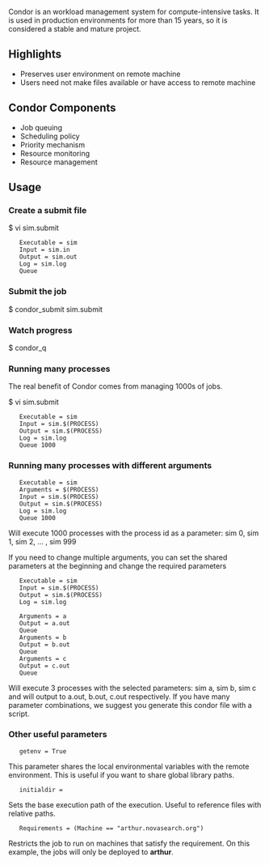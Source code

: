 Condor is an workload management system for compute-intensive tasks. It is used in production environments for more than 15 years, so it is considered a stable and mature project.

== Highlights ==

* Preserves user environment on remote machine
* Users need not make files available or have access to remote machine


== Condor Components ==

* Job queuing
* Scheduling policy
* Priority mechanism
* Resource monitoring
* Resource management

== Usage ==

=== Create a submit file ===

$ vi sim.submit

    Executable = sim
    Input = sim.in
    Output = sim.out
    Log = sim.log
    Queue

=== Submit the job ===

$ condor_submit sim.submit

=== Watch progress ===

$ condor_q

=== Running many processes ===

The real benefit of Condor comes from managing 1000s of jobs.

$ vi sim.submit

    Executable = sim
    Input = sim.$(PROCESS)
    Output = sim.$(PROCESS)
    Log = sim.log
    Queue 1000

=== Running many processes with different arguments ===

    Executable = sim
    Arguments = $(PROCESS)
    Input = sim.$(PROCESS)
    Output = sim.$(PROCESS)
    Log = sim.log
    Queue 1000

Will execute 1000 processes with the process id as a parameter: sim 0, sim 1, sim 2, ... , sim 999

If you need to change multiple arguments, you can set the shared parameters at the beginning and change the required parameters

    Executable = sim 
    Input = sim.$(PROCESS)
    Output = sim.$(PROCESS)
    Log = sim.log
    
    Arguments = a    
    Output = a.out
    Queue
    Arguments = b
    Output = b.out
    Queue
    Arguments = c
    Output = c.out
    Queue

Will execute 3 processes with the selected parameters: sim a, sim b, sim c and will output to a.out, b.out, c.out respectively.
If you have many parameter combinations, we suggest you generate this condor file with a script.

=== Other useful parameters ===

    getenv = True

This parameter shares the local environmental variables with the remote environment. This is useful if you want to share global library paths.

    initialdir = <path>

Sets the base execution path of the execution. Useful to reference files with relative paths.

    Requirements = (Machine == "arthur.novasearch.org")

Restricts the job to run on machines that satisfy the requirement. On this example, the jobs will only be deployed to '''arthur'''.